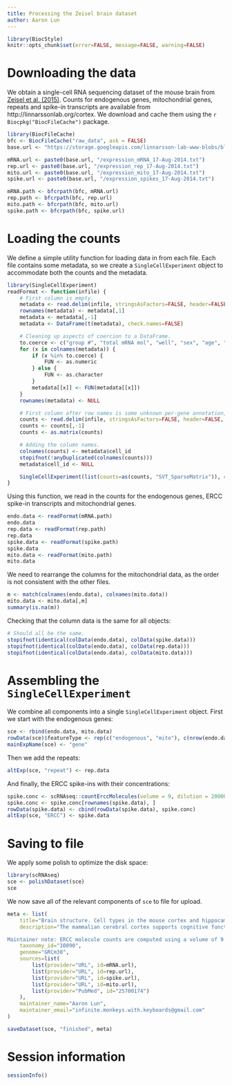 ```yaml
---
title: Processing the Zeisel brain dataset
author: Aaron Lun
---
```


```r
library(BiocStyle)
knitr::opts_chunk$set(error=FALSE, message=FALSE, warning=FALSE)
```

# Downloading the data

We obtain a single-cell RNA sequencing dataset of the mouse brain from [Zeisel et al. (2015)](https://doi.org/10.1126/science.aaa1934).
Counts for endogenous genes, mitochondrial genes, repeats and spike-in transcripts are available from http://linnarssonlab.org/cortex.
We download and cache them using the `r Biocpkg("BiocFileCache")` package.

```r
library(BiocFileCache)
bfc <- BiocFileCache("raw_data", ask = FALSE)
base.url <- "https://storage.googleapis.com/linnarsson-lab-www-blobs/blobs/cortex"

mRNA.url <- paste0(base.url, "/expression_mRNA_17-Aug-2014.txt")
rep.url <- paste0(base.url, "/expression_rep_17-Aug-2014.txt")
mito.url <- paste0(base.url, "/expression_mito_17-Aug-2014.txt")
spike.url <- paste0(base.url, "/expression_spikes_17-Aug-2014.txt")

mRNA.path <- bfcrpath(bfc, mRNA.url)
rep.path <- bfcrpath(bfc, rep.url)
mito.path <- bfcrpath(bfc, mito.url)
spike.path <- bfcrpath(bfc, spike.url)
```

# Loading the counts

We define a simple utility function for loading data in from each file. 
Each file contains some metadata, so we create a `SingleCellExperiment` object to accommodate both the counts and the metadata.

```r
library(SingleCellExperiment)
readFormat <- function(infile) { 
    # First column is empty.
    metadata <- read.delim(infile, stringsAsFactors=FALSE, header=FALSE, nrow=10)[,-1]
    rownames(metadata) <- metadata[,1]
    metadata <- metadata[,-1]
    metadata <- DataFrame(t(metadata), check.names=FALSE)

    # Cleaning up aspects of coercion to a DataFrame.
    to.coerce <- c("group #", "total mRNA mol", "well", "sex", "age", "diameter")
    for (x in colnames(metadata)) {
        if (x %in% to.coerce) {
            FUN <- as.numeric
        } else {
            FUN <- as.character
        }
        metadata[[x]] <- FUN(metadata[[x]])
    }
    rownames(metadata) <- NULL

    # First column after row names is some unknown per-gene annotation, let's just ditch it.
    counts <- read.delim(infile, stringsAsFactors=FALSE, header=FALSE, row.names=1, skip=11)
    counts <- counts[,-1] 
    counts <- as.matrix(counts)

    # Adding the column names.
    colnames(counts) <- metadata$cell_id
    stopifnot(!anyDuplicated(colnames(counts)))
    metadata$cell_id <- NULL

    SingleCellExperiment(list(counts=as(counts, "SVT_SparseMatrix")), colData=metadata)
}
```

Using this function, we read in the counts for the endogenous genes, ERCC spike-in transcripts and mitochondrial genes.

```r
endo.data <- readFormat(mRNA.path)
endo.data
rep.data <- readFormat(rep.path)
rep.data
spike.data <- readFormat(spike.path)
spike.data
mito.data <- readFormat(mito.path)
mito.data
```

We need to rearrange the columns for the mitochondrial data, as the order is not consistent with the other files.

```r
m <- match(colnames(endo.data), colnames(mito.data))
mito.data <- mito.data[,m]
summary(is.na(m))
```

Checking that the column data is the same for all objects:

```r
# Should all be the same.
stopifnot(identical(colData(endo.data), colData(spike.data))) 
stopifnot(identical(colData(endo.data), colData(rep.data)))
stopifnot(identical(colData(endo.data), colData(mito.data)))
```

# Assembling the `SingleCellExperiment`

We combine all components into a single `SingleCellExperiment` object.
First we start with the endogenous genes:

```r
sce <- rbind(endo.data, mito.data)
rowData(sce)$featureType <- rep(c("endogenous", "mito"), c(nrow(endo.data), nrow(mito.data)))
mainExpName(sce) <- "gene"
```

Then we add the repeats:

```r
altExp(sce, "repeat") <- rep.data
```

And finally, the ERCC spike-ins with their concentrations:

```r
spike.conc <- scRNAseq::countErccMolecules(volume = 9, dilution = 20000)
spike.conc <- spike.conc[rownames(spike.data), ]
rowData(spike.data) <- cbind(rowData(spike.data), spike.conc)
altExp(sce, "ERCC") <- spike.data
```

# Saving to file

We apply some polish to optimize the disk space:

```r
library(scRNAseq)
sce <- polishDataset(sce)
sce
```

We now save all of the relevant components of `sce` to file for upload.

```r
meta <- list(
    title="Brain structure. Cell types in the mouse cortex and hippocampus revealed by single-cell RNA-seq",
    description="The mammalian cerebral cortex supports cognitive functions such as sensorimotor integration, memory, and social behaviors. Normal brain function relies on a diverse set of differentiated cell types, including neurons, glia, and vasculature. Here, we have used large-scale single-cell RNA sequencing (RNA-seq) to classify cells in the mouse somatosensory cortex and hippocampal CA1 region. We found 47 molecularly distinct subclasses, comprising all known major cell types in the cortex. We identified numerous marker genes, which allowed alignment with known cell types, morphology, and location. We found a layer I interneuron expressing Pax6 and a distinct postmitotic oligodendrocyte subclass marked by Itpr2. Across the diversity of cortical cell types, transcription factors formed a complex, layered regulatory code, suggesting a mechanism for the maintenance of adult cell type identity.

Maintainer note: ERCC molecule counts are computed using a volume of 9 nL per cell at a dilution of 1:20000.",
    taxonomy_id="10090",
    genome="GRCm38",
    sources=list(
        list(provider="URL", id=mRNA.url),
        list(provider="URL", id=rep.url),
        list(provider="URL", id=spike.url),
        list(provider="URL", id=mito.url),
        list(provider="PubMed", id="25700174")
    ),
    maintainer_name="Aaron Lun",
    maintainer_email="infinite.monkeys.with.keyboards@gmail.com"
)

saveDataset(sce, "finished", meta)
```

# Session information {-}

```r
sessionInfo()
```
